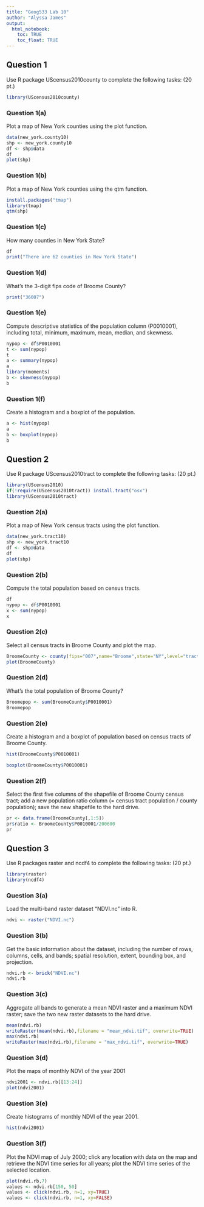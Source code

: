 ---
title: "Geog533 Lab 10"
author: "Alyssa James"
output: 
  html_notebook:
    toc: TRUE
    toc_float: TRUE
---

## Question 1
Use R package UScensus2010county to complete the following tasks:  (20 pt.)
```{r}
library(UScensus2010county)
```

### Question 1(a)
Plot a map of New York counties using the plot function.
```{r}
data(new_york.county10)
shp <- new_york.county10
df <- shp@data
df
plot(shp)
```

### Question 1(b)	
Plot a map of New York counties using the qtm function.
```{r}
install.packages("tmap")
library(tmap)
qtm(shp)
```


### Question 1(c)	
How many counties in New York State?
```{r}
df
print("There are 62 counties in New York State")
```

### Question 1(d)	
What’s the 3-digit fips code of Broome County?
```{r}
print("36007")
```

### Question 1(e)	
Compute descriptive statistics of the population column (P0010001), including total, minimum, maximum, mean, median, and skewness. 
```{r}
nypop <- df$P0010001
t <- sum(nypop)
t
a <- summary(nypop)
a
library(moments)
b <- skewness(nypop)
b
```

### Question 1(f)	
Create a histogram and a boxplot of the population.
```{r}
a <- hist(nypop)
a
b <- boxplot(nypop)
b
```

## Question 2
Use R package UScensus2010tract to complete the following tasks:    (20 pt.)
```{r}
library(UScensus2010)
if(!require(UScensus2010tract)) install.tract("osx")
library(UScensus2010tract)
```

### Question 2(a)	
Plot a map of New York census tracts using the plot function.
```{r}
data(new_york.tract10)
shp <- new_york.tract10
df <- shp@data
df
plot(shp)
```

### Question 2(b)
Compute the total population based on census tracts.
```{r}
df
nypop <- df$P0010001
x <- sum(nypop)
x
```

### Question 2(c)
Select all census tracts in Broome County and plot the map. 
```{r}
BroomeCounty <- county(fips="007",name="Broome",state="NY",level="tract")
plot(BroomeCounty)
```

### Question 2(d)
What’s the total population of Broome County?
```{r}
Broomepop <- sum(BroomeCounty$P0010001)
Broomepop
```

### Question 2(e)
Create a histogram and a boxplot of population based on census tracts of Broome County.
```{r}
hist(BroomeCounty$P0010001)

boxplot(BroomeCounty$P0010001)
```

### Question 2(f)
Select the first five columns of the shapefile of Broome County census tract; add a new population ratio column (= census tract population / county population); save the new shapefile to the hard drive. 
```{r}
pr <- data.frame(BroomeCounty[,1:5])
pr$ratio <- BroomeCounty$P0010001/200600
pr
```


## Question 3

Use R packages raster and ncdf4 to complete the following tasks:     (20 pt.)
```{r}
library(raster)
library(ncdf4)
```

### Question 3(a)		
Load the multi-band raster dataset “NDVI.nc” into R.
```{r}
ndvi <- raster("NDVI.nc")
```

### Question 3(b)		
Get the basic information about the dataset, including the number of rows, columns, cells, and bands; spatial resolution, extent, bounding box, and projection.
```{r}
ndvi.rb <- brick("NDVI.nc")
ndvi.rb
```

### Question 3(c)	
Aggregate all bands to generate a mean NDVI raster and a maximum NDVI raster; save the two new raster datasets to the hard drive. 
```{r}
mean(ndvi.rb)
writeRaster(mean(ndvi.rb),filename = "mean_ndvi.tif", overwrite=TRUE)
max(ndvi.rb)
writeRaster(max(ndvi.rb),filename = "max_ndvi.tif", overwrite=TRUE)
```

### Question 3(d)			
Plot the maps of monthly NDVI of the year 2001
```{r}
ndvi2001 <- ndvi.rb[[13:24]]
plot(ndvi2001)
```

### Question 3(e)	
Create histograms of monthly NDVI of the year 2001.
```{r}
hist(ndvi2001)
```

### Question 3(f)			
Plot the NDVI map of July 2000; click any location with data on the map and retrieve the NDVI time series for all years; plot the NDVI time series of the selected location. 
```{r}
plot(ndvi.rb,7) 
values <- ndvi.rb[150, 50]
values <- click(ndvi.rb, n=1, xy=TRUE)
values <- click(ndvi.rb, n=1, xy=FALSE)
```

